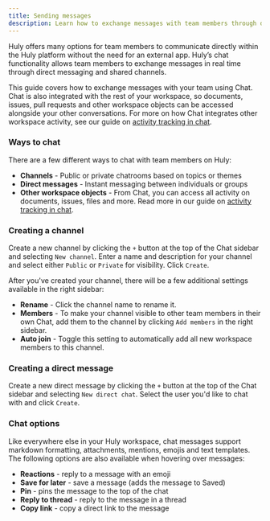 ```yaml
---
title: Sending messages
description: Learn how to exchange messages with team members through direct messages, group chats and channels.
---
```



<YouTube id='I_ABiXcgMNw' />

Huly offers many options for team members to communicate directly within the Huly platform without the need for an external app. Huly’s chat functionality allows team members to exchange messages in real time through direct messaging and shared channels. 

This guide covers how to exchange messages with your team using Chat. Chat is also integrated with the rest of your workspace, so documents, issues, pull requests and other workspace objects can be accessed alongside your other conversations. For more on how Chat integrates other workspace activity, see our guide on [activity tracking in chat](../chat-activity).

### Ways to chat

There are a few different ways to chat with team members on Huly:
* **Channels** - Public or private chatrooms based on topics or themes
* **Direct messages** - Instant messaging between individuals or groups
* **Other workspace objects** - From Chat, you can access all activity on documents, issues, files and more. Read more in our guide on [activity tracking in chat](../chat-activity).

### Creating a channel

Create a new channel by clicking the `+` button at the top of the Chat sidebar and selecting `New channel`. Enter a name and description for your channel and select either `Public` or `Private` for visibility. Click `Create`.

After you've created your channel, there will be a few additional settings available in the right sidebar:

* **Rename** - Click the channel name to rename it.
* **Members** - To make your channel visible to other team members in their own Chat, add them to the channel by clicking `Add members` in the right sidebar.
* **Auto join** - Toggle this setting to automatically add all new workspace members to this channel.

### Creating a direct message

Create a new direct message by clicking the `+` button at the top of the Chat sidebar and selecting `New direct chat`. Select the user you'd like to chat with and click `Create`.

### Chat options

Like everywhere else in your Huly workspace, chat messages support markdown formatting, attachments, mentions, emojis and text templates. The following options are also available when hovering over messages:

* **Reactions** - reply to a message with an emoji
* **Save for later** - save a message (adds the message to Saved)
* **Pin** - pins the message to the top of the chat
* **Reply to thread** - reply to the message in a thread
* **Copy link** - copy a direct link to the message